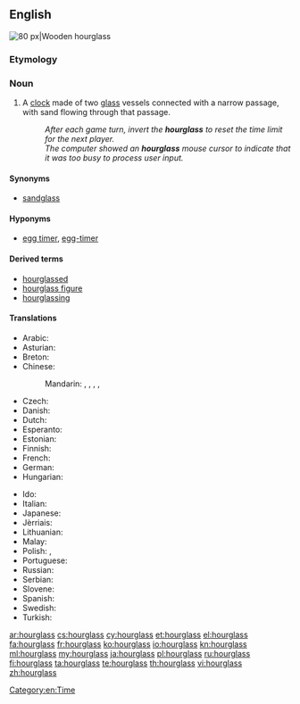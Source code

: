==English==
[[Image:Wooden_hourglass_2.jpg|thumb|right|80 px|Wooden hourglass]]
{{wikipedia}}

===Etymology===
{{compound|hour|glass}}

===Noun===
{{en-noun|head=[[hour]][[glass]]|es}}

# A [[clock]] made of two [[glass]] vessels connected with a narrow passage, with sand flowing through that passage.
#: ''After each game turn, invert the '''hourglass''' to reset the time limit for the next player.''
#: ''The computer showed an '''hourglass''' mouse cursor to indicate that it was too busy to process user input.''

====Synonyms====
* [[sandglass]]

====Hyponyms====
* [[egg timer]], [[egg-timer]]

====Derived terms====
* [[hourglassed]]
* [[hourglass figure]]
* [[hourglassing]]

====Translations====
{{trans-top|clock}}
* Arabic: {{t-|ar|ساعة رملية|f|tr=saa3a ramlíyya}}
* Asturian: {{t-|ast|reló d'arena|m}}
* Breton: {{t-|br|eurier-traezh|m}}
* Chinese:
*: Mandarin: {{t|cmn|沙漏|tr=shālòu|sc=Hani}}, {{t|cmn|沙鐘|sc=Hani}}, {{t|cmn|沙钟|tr=shāzhōng|sc=Hani}}, {{t|cmn|沙壺|sc=Hani}}, {{t|cmn|沙壶|tr=shāhú|sc=Hani}}
* Czech: {{t+|cs|přesýpací hodiny|f-p}}
* Danish: {{t-|da|timeglas|n}}
* Dutch: {{t+|nl|zandloper|m}}
* Esperanto: {{t-|eo|sablohorloĝo}}
* Estonian: {{t-|et|liivakell}}
* Finnish: {{t+|fi|tiimalasi}}
* French: {{t+|fr|sablier|m}}
* German: {{t+|de|Sanduhr|f}}
* Hungarian: {{t+|hu|homokóra}}
{{trans-mid}}
* Ido: {{t+|io|sablo-horlojo}}
* Italian: {{t+|it|clessidra|f}}
* Japanese: {{t-|ja|砂時計|tr=すなどけい, sunadokei}}
* Jèrriais: {{tø|roa-jer|hôlouoge à sablion|f}}
* Lithuanian: {{t-|lt|smėlio laikrodis|m}}
* Malay: {{t-|ms|jam pasir}}
* Polish: {{t+|pl|klepsydra|f}}, {{t-|pl|zegar piaskowy|m}}
* Portuguese: {{t-|pt|ampulheta|f}}
* Russian: {{t-|ru|песочные часы|m-p|tr=pesóčnyje časý}}
* Serbian: {{t-|sh|peščanik|m}}
* Slovene: {{t-|sl|peščena ura|f}}
* Spanish: {{t-|es|reloj de arena|m}}
* Swedish: {{t+|sv|timglas|n}}
* Turkish: {{t+|tr|kum saati}}
{{trans-bottom}}

[[Category:en:Time]]

[[ar:hourglass]]
[[cs:hourglass]]
[[cy:hourglass]]
[[et:hourglass]]
[[el:hourglass]]
[[fa:hourglass]]
[[fr:hourglass]]
[[ko:hourglass]]
[[io:hourglass]]
[[kn:hourglass]]
[[ml:hourglass]]
[[my:hourglass]]
[[ja:hourglass]]
[[pl:hourglass]]
[[ru:hourglass]]
[[fi:hourglass]]
[[ta:hourglass]]
[[te:hourglass]]
[[th:hourglass]]
[[vi:hourglass]]
[[zh:hourglass]]